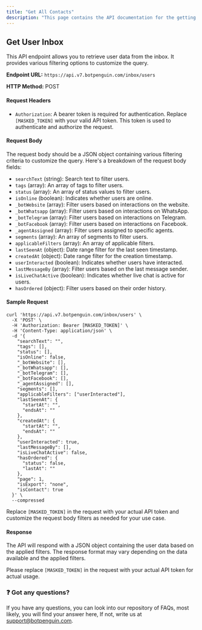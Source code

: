 ```yaml
---
title: "Get All Contacts"
description: "This page contains the API documentation for the getting all contacts of platform."
---
```


## **Get User Inbox**

This API endpoint allows you to retrieve user data from the inbox. It provides various filtering options to customize the query.

**Endpoint URL:** `https://api.v7.botpenguin.com/inbox/users`

**HTTP Method:** POST

#### **Request Headers**

- `Authorization`: A bearer token is required for authentication. Replace `[MASKED_TOKEN]` with your valid API token. This token is used to authenticate and authorize the request.

#### **Request Body**

The request body should be a JSON object containing various filtering criteria to customize the query. Here's a breakdown of the request body fields:

- `searchText` (string): Search text to filter users.
- `tags` (array): An array of tags to filter users.
- `status` (array): An array of status values to filter users.
- `isOnline` (boolean): Indicates whether users are online.
- `_botWebsite` (array): Filter users based on interactions on the website.
- `_botWhatsapp` (array): Filter users based on interactions on WhatsApp.
- `_botTelegram` (array): Filter users based on interactions on Telegram.
- `_botFacebook` (array): Filter users based on interactions on Facebook.
- `_agentAssigned` (array): Filter users assigned to specific agents.
- `segments` (array): An array of segments to filter users.
- `applicableFilters` (array): An array of applicable filters.
- `lastSeenAt` (object): Date range filter for the last seen timestamp.
- `createdAt` (object): Date range filter for the creation timestamp.
- `userInteracted` (boolean): Indicates whether users have interacted.
- `lastMessageBy` (array): Filter users based on the last message sender.
- `isLiveChatActive` (boolean): Indicates whether live chat is active for users.
- `hasOrdered` (object): Filter users based on their order history.

#### **Sample Request**

```
curl 'https://api.v7.botpenguin.com/inbox/users' \
  -X 'POST' \
  -H 'Authorization: Bearer [MASKED_TOKEN]' \
  -H 'Content-Type: application/json' \
  -d '{
    "searchText": "",
    "tags": [],
    "status": [],
    "isOnline": false,
    "_botWebsite": [],
    "_botWhatsapp": [],
    "_botTelegram": [],
    "_botFacebook": [],
    "_agentAssigned": [],
    "segments": [],
    "applicableFilters": ["userInteracted"],
    "lastSeenAt": {
      "startAt": "",
      "endsAt": ""
    },
    "createdAt": {
      "startAt": "",
      "endsAt": ""
    },
    "userInteracted": true,
    "lastMessageBy": [],
    "isLiveChatActive": false,
    "hasOrdered": {
      "status": false,
      "lastAt": ""
    },
    "page": 1,
    "isExport": "none",
    "isContact": true
  }' \
  --compressed
```

Replace `[MASKED_TOKEN]` in the request with your actual API token and customize the request body filters as needed for your use case.

#### **Response**

The API will respond with a JSON object containing the user data based on the applied filters. The response format may vary depending on the data available and the applied filters.

Please replace `[MASKED_TOKEN]` in the request with your actual API token for actual usage.

### **❓ Got any questions?**

If you have any questions, you can look into our repository of FAQs, most likely, you will find your answer here, If not, write us at  [support@botpenguin.com](mailto:support@botpenguin.com).